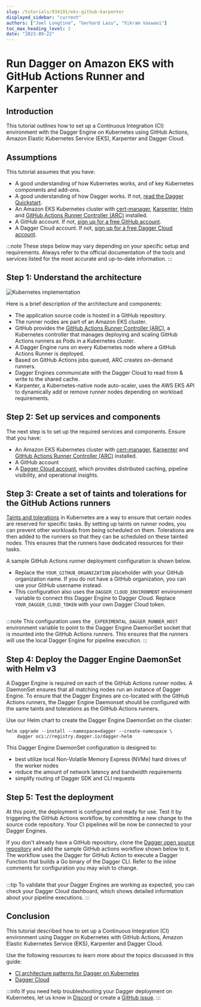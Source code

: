 ```yaml
---
slug: /tutorials/934191/eks-github-karpenter
displayed_sidebar: "current"
authors: ["Joel Longtine", "Gerhard Lazu", "Vikram Vaswani"]
toc_max_heading_level: 2
date: "2023-09-22"
---
```


# Run Dagger on Amazon EKS with GitHub Actions Runner and Karpenter

## Introduction

This tutorial outlines how to set up a Continuous Integration (CI) environment with the Dagger Engine on Kubernetes using GitHub Actions, Amazon Elastic Kubernetes Service (EKS), Karpenter and Dagger Cloud.

## Assumptions

This tutorial assumes that you have:

- A good understanding of how Kubernetes works, and of key Kubernetes components and add-ons.
- A good understanding of how Dagger works. If not, [read the Dagger Quickstart](../quickstart/index.mdx).
- An Amazon EKS Kubernetes cluster with [cert-manager](https://cert-manager.io/), [Karpenter](https://karpenter.sh/), [Helm](https://helm.sh) and [GitHub Actions Runner Controller (ARC)](https://github.com/actions/actions-runner-controller) installed.
- A GitHub account. If not, [sign up for a free GitHub account](https://github.com/signup).
- A Dagger Cloud account. If not, [sign up for a free Dagger Cloud account](https://dagger.io/cloud).

:::note
These steps below may vary depending on your specific setup and requirements. Always refer to the official documentation of the tools and services listed for the most accurate and up-to-date information.
:::

## Step 1: Understand the architecture

![Kubernetes implementation](/img/current_docs/tutorials/eks-github-karpenter/implementation.png)

Here is a brief description of the architecture and components:

- The application source code is hosted in a GitHub repository.
- The runner nodes are part of an Amazon EKS cluster.
- GitHub provides the [GitHub Actions Runner Controller (ARC)](https://docs.github.com/en/actions/hosting-your-own-runners/managing-self-hosted-runners-with-actions-runner-controller), a Kubernetes controller that manages deploying and scaling GitHub Actions runners as Pods in a Kubernetes cluster.
- A Dagger Engine runs on every Kubernetes node where a GitHub Actions Runner is deployed.
- Based on GitHub Actions jobs queued, ARC creates on-demand runners.
- Dagger Engines communicate with the Dagger Cloud to read from & write to the shared cache.
- Karpenter, a Kubernetes-native node auto-scaler, uses the AWS EKS API to dynamically add or remove runner nodes depending on workload requirements.

## Step 2: Set up services and components

The next step is to set up the required services and components. Ensure that you have:

- An Amazon EKS Kubernetes cluster with [cert-manager](https://cert-manager.io/), [Karpenter](https://karpenter.sh/) and [GitHub Actions Runner Controller (ARC)](https://github.com/actions/actions-runner-controller) installed.
- A GitHub account
- A [Dagger Cloud account](https://dagger.io/cloud), which provides distributed caching, pipeline visibility, and operational insights.

## Step 3: Create a set of taints and tolerations for the GitHub Actions runners

[Taints and tolerations](https://kubernetes.io/docs/concepts/scheduling-eviction/taint-and-toleration/) in Kubernetes are a way to ensure that certain nodes are reserved for specific tasks. By setting up taints on runner nodes, you can prevent other workloads from being scheduled on them. Tolerations are then added to the runners so that they can be scheduled on these tainted nodes. This ensures that the runners have dedicated resources for their tasks.

A sample GitHub Actions runner deployment configuration is shown below.

- Replace the `YOUR_GITHUB_ORGANIZATION` placeholder with your GitHub organization name. If you do not have a GitHub organization, you can use your GitHub username instead.
- This configuration also uses the `DAGGER_CLOUD_ENVIRONMENT` environment variable to connect this Dagger Engine to Dagger Cloud. Replace `YOUR_DAGGER_CLOUD_TOKEN` with your own Dagger Cloud token.

```yaml file=./snippets/eks-github-karpenter/runner_deployment.yml
```

:::note
This configuration uses the `_EXPERIMENTAL_DAGGER_RUNNER_HOST` environment variable to point to the Dagger Engine DaemonSet socket that is mounted into the GitHub Actions runners. This ensures that the runners will use the local Dagger Engine for pipeline execution.
:::

## Step 4: Deploy the Dagger Engine DaemonSet with Helm v3

A Dagger Engine is required on each of the GitHub Actions runner nodes. A DaemonSet ensures that all matching nodes run an instance of Dagger Engine. To ensure that the Dagger Engines are co-located with the GitHub Actions runners, the Dagger Engine Daemonset should be configured with the same taints and tolerations as the GitHub Actions runners.

Use our Helm chart to create the Dagger Engine DaemonSet on the cluster:

```shell
helm upgrade --install --namespace=dagger --create-namespace \
    dagger oci://registry.dagger.io/dagger-helm
```

This Dagger Engine DaemonSet configuration is designed to:

- best utilize local Non-Volatile Memory Express (NVMe) hard drives of the worker nodes
- reduce the amount of network latency and bandwidth requirements
- simplify routing of Dagger SDK and CLI requests

## Step 5: Test the deployment

At this point, the deployment is configured and ready for use. Test it by triggering the GitHub Actions workflow, by committing a new change to the source code repository. Your CI pipelines will be now be connected to your Dagger Engines.

If you don't already have a GitHub repository, clone the [Dagger open source repository](https://github.com/dagger/dagger) and add the sample GitHub actions workflow shown below to it. The workflow uses the Dagger for GitHub Action to execute a Dagger Function that builds a Go binary of the Dagger CLI. Refer to the inline comments for configuration you may wish to change.

```yaml title=".github/workflows/dagger-on-kubernetes.yaml" file=./snippets/eks-github-karpenter/github_workflow.yml
```

:::tip
To validate that your Dagger Engines are working as expected, you can check your Dagger Cloud dashboard, which shows detailed information about your pipeline executions.
:::

## Conclusion

This tutorial described how to set up a Continuous Integration (CI) environment using Dagger on Kubernetes with GitHub Actions, Amazon Elastic Kubernetes Service (EKS), Karpenter and Dagger Cloud.

Use the following resources to learn more about the topics discussed in this guide:

- [CI architecture patterns for Dagger on Kubernetes](../manuals/administrator/integrations/104820-kubernetes.mdx)
- [Dagger Cloud](https://docs.dagger.io/cloud)

:::info
If you need help troubleshooting your Dagger deployment on Kubernetes, let us know in [Discord](https://discord.com/invite/dagger-io) or create a [GitHub issue](https://github.com/dagger/dagger/issues/new/choose).
:::
